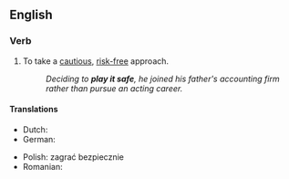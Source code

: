 ==English==

===Verb===
{{head|en|verb}}

# {{lb|en|idiomatic}} To take a [[cautious]], [[risk-free]] approach.
#: ''Deciding to '''play it safe''', he joined his father's accounting firm rather than pursue an acting career.''

====Translations====
{{trans-top|take a cautious, risk-free approach}}
* Dutch: {{t|nl|het op zeker spelen}}
* German: {{t+|de|auf Nummer sicher gehen}}
{{trans-mid}}
* Polish: zagrać bezpiecznie
* Romanian: {{t|ro|merge la sigur}}
{{trans-bottom}}